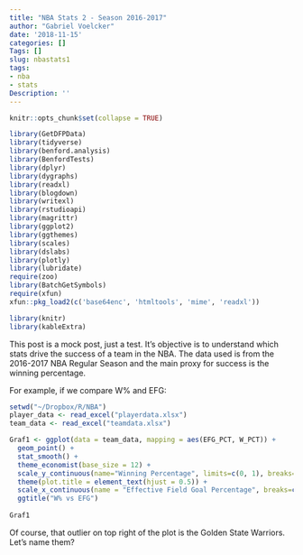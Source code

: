 ```yaml
---
title: "NBA Stats 2 - Season 2016-2017"
author: "Gabriel Voelcker"
date: '2018-11-15'
categories: []
Tags: []
slug: nbastats1
tags:
- nba
- stats
Description: ''
---
```


```r
knitr::opts_chunk$set(collapse = TRUE)
```

```r
library(GetDFPData)
library(tidyverse)
library(benford.analysis)
library(BenfordTests)
library(dplyr)
library(dygraphs)
library(readxl)
library(blogdown)
library(writexl)
library(rstudioapi)
library(magrittr)
library(ggplot2)
library(ggthemes)
library(scales)
library(dslabs)
library(plotly)
library(lubridate)
require(zoo)
library(BatchGetSymbols)
require(xfun)
xfun::pkg_load2(c('base64enc', 'htmltools', 'mime', 'readxl'))

library(knitr)
library(kableExtra)

```
This post is a mock post, just a test. It's objective is to understand which stats drive the success of a team in the NBA. The data used is from the 2016-2017 NBA Regular Season and the main proxy for success is the winning percentage. 

For example, if we compare W% and EFG:

```r
setwd("~/Dropbox/R/NBA")
player_data <- read_excel("playerdata.xlsx")
team_data <- read_excel("teamdata.xlsx")

Graf1 <- ggplot(data = team_data, mapping = aes(EFG_PCT, W_PCT)) +
  geom_point() + 
  stat_smooth() +
  theme_economist(base_size = 12) +
  scale_y_continuous(name="Winning Percentage", limits=c(0, 1), breaks=c(0,0.25,0.5,0.75,1), labels = percent) +
  theme(plot.title = element_text(hjust = 0.5)) +
  scale_x_continuous(name = "Effective Field Goal Percentage", breaks=c(0,0.25,0.5,0.75,1)) + 
  ggtitle("W% vs EFG")
  
Graf1
```

Of course, that outlier on top right of the plot is the Golden State Warriors. Let's name them?

